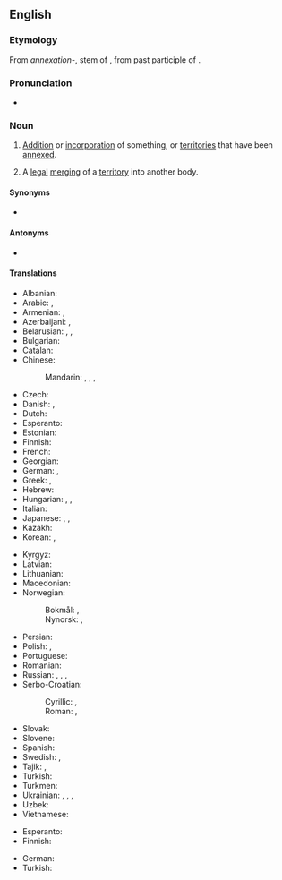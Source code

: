 ==English==
{{wikipedia}}

===Etymology===
From {{der|en|ML.|-}} ''annexation-'', stem of {{m|la|annexatio||action of annexing}}, from past participle of {{m|la|annecto|}}.

===Pronunciation===
* {{audio|en|LL-Q1860 (eng)-Vininn126-annexation.wav|Audio (US)}}

===Noun===
{{en-noun|~}}

# [[addition|Addition]] or [[incorporation]] of something, or [[territories]] that have been [[annexed]].
# {{lb|en|legal}} A [[legal]] [[merging]] of a [[territory]] into another body.

====Synonyms====
* {{l|en|annexion}} {{qualifier|obsolete}}

====Antonyms====
* {{l|en|separation}}

====Translations====
{{trans-top|addition or incorporation of something}}
* Albanian: {{t+|sq|aneksim|m}}
* Arabic: {{t+|ar|ضَمّ|m}}, {{t|ar|إِلْحَاق|m}}
* Armenian: {{t+|hy|անեքսիա}}, {{t+|hy|բռնակցում}}
* Azerbaijani: {{t|az|anneksiya}}, {{t|az|ilhaq}}
* Belarusian: {{t|be|анэ́ксія|f}}, {{t|be|аншлю́с|m}}, {{t|be|а́ншлюс|m}}
* Bulgarian: {{t+|bg|ане́ксия|f}}
* Catalan: {{t+|ca|annexió|f}}
* Chinese:
*: Mandarin: {{t+|cmn|併吞}}, {{t+|cmn|并吞|tr=bìngtūn}}, {{t+|cmn|合併}}, {{t+|cmn|合并|tr=hébìng}}
* Czech: {{t+|cs|anexe|f}}
* Danish: {{t|da|annektion|c}}, {{t|da|annektering|c}}
* Dutch: {{t+|nl|annexatie|f}}
* Esperanto: {{t|eo|anekso}}
* Estonian: {{t|et|anneksioon}}
* Finnish: {{t+|fi|liittäminen}}
* French: {{t+|fr|annexion|f}}
* Georgian: {{t|ka|ანექსია}}
* German: {{t+|de|Annexion|f}}, {{t+|de|Anschluss|m}}
* Greek: {{t+|el|προσάρτηση|f}}, {{t+|el|προσθήκη}}
* Hebrew: {{t|he|סיפוח|tr=sipúakh|alt=סיפוח / סִפּוּחַ}}
* Hungarian: {{t|hu|hozzácsatolás}}, {{t|hu|annexió}}, {{t|hu|annektálás}}
* Italian: {{t+|it|annessione|f}}
* Japanese: {{t+|ja|編入|tr=へんにゅう, hennyū}}, {{t+|ja|併合|tr=へいごう, heigō}}, {{t+|ja|付加|tr=ふか, fuka}}
* Kazakh: {{t|kk|аннексия}}
* Korean: {{t+|ko|병합(倂合)}}, {{t+|ko|합병(合倂)}}
{{trans-mid}}
* Kyrgyz: {{t+|ky|аннексия}}
* Latvian: {{t|lv|aneksija|f}}
* Lithuanian: {{t+|lt|aneksija|f}}
* Macedonian: {{t|mk|анексија|f}}
* Norwegian:
*: Bokmål: {{t|nb|anneksjon|m}}, {{t|nb|annektering|m|f}}
*: Nynorsk: {{t|nn|anneksjon|m}}, {{t|nn|annektering|f}}
* Persian: {{t+|fa|الحاق|tr=elhâq}}
* Polish: {{t+|pl|aneksja|f}}, {{t+|pl|zabór|m}}
* Portuguese: {{t+|pt|anexação|f}}
* Romanian: {{t+|ro|anexare|f}}
* Russian: {{t+|ru|анне́ксия|f|tr=annɛ́ksija}}, {{t+|ru|присоедине́ние|n}}, {{t+|ru|аншлю́с|m}}, {{t+|ru|а́ншлюс|m}}
* Serbo-Croatian:
*: Cyrillic: {{t|sh|анѐксија|f}}, {{t|sh|анексирање|n}}
*: Roman: {{t+|sh|anèksija|f}}, {{t|sh|aneksiranje|n}}
* Slovak: {{t|sk|anexia|f}}
* Slovene: {{t|sl|aneksija|f}}
* Spanish: {{t+|es|anexión|f}}
* Swedish: {{t+|sv|annektering}}, {{t+|sv|annexion|c}}
* Tajik: {{t|tg|илҳоқ}}, {{t|tg|аннексия}}
* Turkish: {{t+|tr|ilhak}}
* Turkmen: {{t+|tk|anneksiýa}}
* Ukrainian: {{t+|uk|ане́ксія|f}}, {{t|uk|приє́днання|n}}, {{t|uk|аншлю́с|m}}, {{t|uk|а́ншлюс|m}}
* Uzbek: {{t+|uz|anneksiya}}
* Vietnamese: {{t|vi|phụ vào|alt=sự phụ vào}}
{{trans-bottom}}

{{trans-top|legal merging of territory}}
* Esperanto: {{t|eo|anekso}}
* Finnish: {{t+|fi|liittäminen}}
{{trans-mid}}
* German: {{t+|de|Annexion|f}}
* Turkish: {{t+|tr|ilhak}}
{{trans-bottom}}